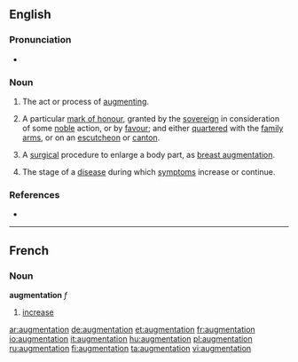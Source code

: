 ==English==

===Pronunciation===
* {{rhymes|eɪʃǝn}}

===Noun===
{{en-noun}}

# The act or process of [[augment]]ing.
# {{heraldry}} A particular [[mark of honour]], granted by the [[sovereign]] in consideration of some [[noble]] action, or by [[favour]]; and either [[quarter]]ed with the [[family arms]], or on an [[escutcheon]] or [[canton]].
# {{medicine}} A [[surgical]] procedure to enlarge a body part, as [[breast augmentation]].
# {{medicine}} The stage of a [[disease]] during which [[symptom]]s increase or continue.

===References===
* {{R:Heraldry 1862}}

----

==French==

===Noun===
'''augmentation''' ''f''

# [[increase]]

[[ar:augmentation]]
[[de:augmentation]]
[[et:augmentation]]
[[fr:augmentation]]
[[io:augmentation]]
[[it:augmentation]]
[[hu:augmentation]]
[[pl:augmentation]]
[[ru:augmentation]]
[[fi:augmentation]]
[[ta:augmentation]]
[[vi:augmentation]]